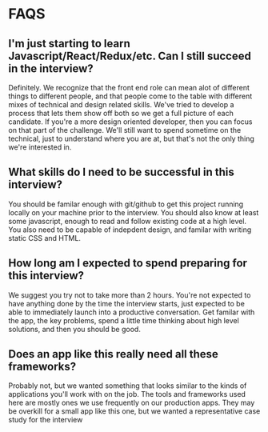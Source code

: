 # FAQS

## I'm just starting to learn Javascript/React/Redux/etc. Can I still succeed in the interview?

Definitely. We recognize that the front end role can mean alot of different
things to different people, and that people come to the table with different
mixes of technical and design related skills. We've tried to develop a process
that lets them show off both so we get a full picture of each candidate. If
you're a more design oriented developer, then you can focus on that part of the
challenge. We'll still want to spend sometime on the technical, just to
understand where you are at, but that's not the only thing we're interested in.

## What skills do I need to be successful in this interview?

You should be familar enough with git/github to get this project running locally
on your machine prior to the interview. You should also know at least some
javascript, enough to read and follow existing code at a high level. You also
need to be capable of indepdent design, and familar with writing static CSS and
HTML. 

## How long am I expected to spend preparing for this interview?

We suggest you try not to take more than 2 hours. You're not expected to have
anything done by the time the interview starts, just expected to be able to
immediately launch into a productive conversation. Get familar with the app, the
key problems, spend a little time thinking about high level solutions, and then
you should be good.

## Does an app like this really need all these frameworks?

Probably not, but we wanted something that looks similar to the kinds of
applications you'll work with on the job. The tools and frameworks used here are
mostly ones we use frequently on our production apps. They may be overkill for a
small app like this one, but we wanted a representative case study for the interview



